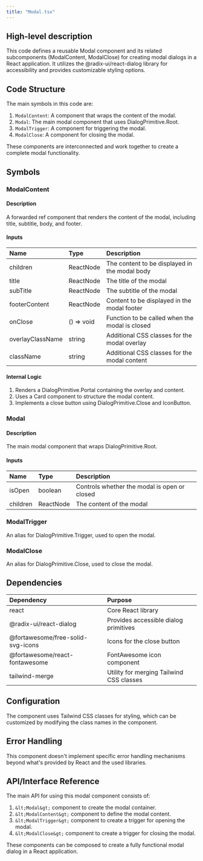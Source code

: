 ```yaml
---
title: "Modal.tsx"
---
```


## High-level description
This code defines a reusable Modal component and its related subcomponents (ModalContent, ModalClose) for creating modal dialogs in a React application. It utilizes the @radix-ui/react-dialog library for accessibility and provides customizable styling options.

## Code Structure
The main symbols in this code are:
1. `ModalContent`: A component that wraps the content of the modal.
2. `Modal`: The main modal component that uses DialogPrimitive.Root.
3. `ModalTrigger`: A component for triggering the modal.
4. `ModalClose`: A component for closing the modal.

These components are interconnected and work together to create a complete modal functionality.

## Symbols

### ModalContent
#### Description
A forwarded ref component that renders the content of the modal, including title, subtitle, body, and footer.

#### Inputs
| Name | Type | Description |
|:-----|:-----|:------------|
| children | ReactNode | The content to be displayed in the modal body |
| title | ReactNode | The title of the modal |
| subTitle | ReactNode | The subtitle of the modal |
| footerContent | ReactNode | Content to be displayed in the modal footer |
| onClose | () =&gt; void | Function to be called when the modal is closed |
| overlayClassName | string | Additional CSS classes for the modal overlay |
| className | string | Additional CSS classes for the modal content |

#### Internal Logic
1. Renders a DialogPrimitive.Portal containing the overlay and content.
2. Uses a Card component to structure the modal content.
3. Implements a close button using DialogPrimitive.Close and IconButton.

### Modal
#### Description
The main modal component that wraps DialogPrimitive.Root.

#### Inputs
| Name | Type | Description |
|:-----|:-----|:------------|
| isOpen | boolean | Controls whether the modal is open or closed |
| children | ReactNode | The content of the modal |

### ModalTrigger
An alias for DialogPrimitive.Trigger, used to open the modal.

### ModalClose
An alias for DialogPrimitive.Close, used to close the modal.

## Dependencies
| Dependency | Purpose |
|:-----------|:--------|
| react | Core React library |
| @radix-ui/react-dialog | Provides accessible dialog primitives |
| @fortawesome/free-solid-svg-icons | Icons for the close button |
| @fortawesome/react-fontawesome | FontAwesome icon component |
| tailwind-merge | Utility for merging Tailwind CSS classes |

## Configuration
The component uses Tailwind CSS classes for styling, which can be customized by modifying the class names in the component.

## Error Handling
This component doesn't implement specific error handling mechanisms beyond what's provided by React and the used libraries.

## API/Interface Reference
The main API for using this modal component consists of:
1. `&lt;Modal&gt;` component to create the modal container.
2. `&lt;ModalContent&gt;` component to define the modal content.
3. `&lt;ModalTrigger&gt;` component to create a trigger for opening the modal.
4. `&lt;ModalClose&gt;` component to create a trigger for closing the modal.

These components can be composed to create a fully functional modal dialog in a React application.